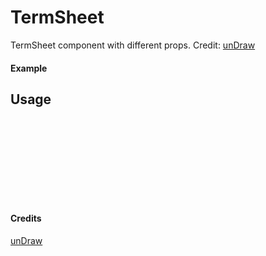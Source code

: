 
<Meta of={TermSheet} title="unDraw/TermSheet" />

# TermSheet

TermSheet component with different props.
Credit: [unDraw](https://undraw.co/illustrations)

#### Example

<Canvas of={TermSheet.Primary} />

## Usage

```ts
import { TermSheet } from "yadl-ui";

const Example = () => {
  return (
      <TermSheet />
  );
};

export default Example;
```

#### Credits
[unDraw](https://undraw.co/illustrations)
